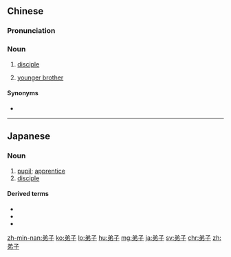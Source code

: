 ==Chinese==
{{zh-forms|alt=弟仔-Min Bei}}

===Pronunciation===
{{zh-pron
|m=dìzǐ
|c=dai6 zi2
|mn=xm,zz,tw:tē-chú/qz:tě-chír
|w=3di tsr
|cat=n
}}

===Noun===
{{zh-noun}}

# [[disciple]]
# {{lb|zh|dialecatal|_|Mandarin|Min Bei|dialectal|_|Wu}} [[younger brother]]

====Synonyms====
* {{sense|younger brother}}
{{zh-dial|弟弟}}

{{zh-cat|Family}}

----

==Japanese==
{{ja-kanjitab|で|し|yomi=on}}

===Noun===
{{ja-noun|でし}}

# [[pupil]]; [[apprentice]]
# [[disciple]]

====Derived terms====
* {{l|ja|兄弟子}}
* {{l|ja|弟弟子}}
* {{l|ja|一番弟子}}

[[zh-min-nan:弟子]]
[[ko:弟子]]
[[lo:弟子]]
[[hu:弟子]]
[[mg:弟子]]
[[ja:弟子]]
[[sv:弟子]]
[[chr:弟子]]
[[zh:弟子]]